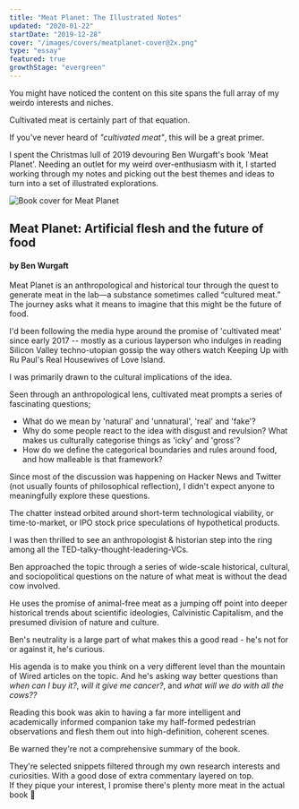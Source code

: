 ```yaml
---
title: "Meat Planet: The Illustrated Notes"
updated: "2020-01-22"
startDate: "2019-12-28"
cover: "/images/covers/meatplanet-cover@2x.png"
type: "essay"
featured: true
growthStage: "evergreen"
---
```


You might have noticed the content on this site spans the full array of my weirdo interests and niches.

Cultivated meat is certainly part of that equation.

If you've never heard of _"cultivated meat"_, this will be a great primer.

I spent the Christmas lull of 2019 devouring Ben Wurgaft's book 'Meat Planet'.
Needing an outlet for my weird over-enthusiasm with it, I started working through my notes and picking out the best themes and ideas to turn into a set of illustrated explorations.

<Halfspacer />

<TwoColumn imgmargin="0 1rem 0 0">

<img
    maxwidth="300px"
    src="https://images.ucpress.edu/covers/isbn13/9780520295537.jpg"
    alt="Book cover for Meat Planet"
/>

<div>

## Meat Planet: Artificial flesh and the future of food

#### by Ben Wurgaft

Meat Planet is an anthropological and historical tour through the quest to generate meat in the lab—a substance sometimes called “cultured meat.” The journey asks what it means to imagine that this might be the future of food.

</div>

</TwoColumn>

I'd been following the media hype around the promise of 'cultivated meat' since early 2017 -- mostly as a curious layperson who indulges in reading Silicon Valley techno-utopian gossip the way others watch Keeping Up with Ru Paul's Real Housewives of Love Island.

I was primarily drawn to the cultural implications of the idea.

Seen through an anthropological lens, cultivated meat prompts a series of fascinating questions;

-   What do we mean by 'natural' and 'unnatural', 'real' and 'fake'?
-   Why do some people react to the idea with disgust and revulsion? What makes us culturally categorise things as 'icky' and 'gross'?
-   How do we define the categorical boundaries and rules around food, and how malleable is that framework?

Since most of the discussion was happening on Hacker News and Twitter (not usually founts of philosophical reflection), I didn't expect anyone to meaningfully explore these questions.

The chatter instead orbited around short-term technological viability, or time-to-market, or IPO stock price speculations of hypothetical products.

I was then thrilled to see an anthropologist & historian step into the ring among all the TED-talky-thought-leadering-VCs.

Ben approached the topic through a series of wide-scale historical, cultural, and sociopolitical questions on the nature of what meat is without the dead cow involved.

He uses the promise of animal-free meat as a jumping off point into deeper historical trends about scientific ideologies, Calvinistic Capitalism, and the presumed division of nature and culture.

Ben's neutrality is a large part of what makes this a good read - he's not for or against it, he's curious.

His agenda is to make you think on a very different level than the mountain of Wired articles on the topic. And he's asking way better questions than _when can I buy it?_, _will it give me cancer?_, and _what will we do with all the cows??_

Reading this book was akin to having a far more intelligent and academically informed companion take my half-formed pedestrian observations and flesh them out into high-definition, coherent scenes.

Be warned they're not a comprehensive summary of the book.

They're selected snippets filtered through my own research interests and curiosities. With a good dose of extra commentary layered on top.  
If they pique your interest, I promise there's plenty more meat in the actual book <span>🍖</span>

<br />

<BasicImage
    width="1200px"
    src="https://res.cloudinary.com/dxj9qr5gj/image/upload/c_scale,f_auto,q_auto:best,w_1200/v1623353999/maggieappleton.com/essays/meat-planet/OriginStoryLabMeat_1-Full_2x_gipupn_shrink_ct94tz.png"
    alt="In august of 2013, a research team led by pharmacologist  mark post made a piece of meat without killing an animal. They took a tiny sample of stem cells from the muscle tissue of  a living belgian blue cow, brought it into the lab, and placed it 'in virto' meaning under glass."
/>

<BasicImage
    width="1200px"
    src="https://res.cloudinary.com/dxj9qr5gj/image/upload/c_scale,f_auto,q_auto:best,w_1200/v1623353998/maggieappleton.com/essays/meat-planet/LabMeatOrigin_Frame234_ruzewo_shrink_hhihom.png"
    alt="Then fed it a 'growth medium' – a solution made up of glucose, fats, salt,  amino acids, vitamins and minerals. The same nutrients it would receive inside a cow. After several months, the cells had multiplied enough to form a standard 40 gram burger patty."
/>

<BasicImage
    width="1100px"
    src="https://res.cloudinary.com/dxj9qr5gj/image/upload/c_scale,f_auto,q_auto:best,w_1200/v1623353998/maggieappleton.com/essays/meat-planet/Paleominds_copy_fzzreh_shrink_hjim38.png"
    alt="There is a pervasive and widely unquestioned claim in popular culture that we have paleolithic minds. That we are mentally hardwired as some imaginary savannah dwelling protohuman whose taste for meat is 'original, innate, and natural to desire'"
/>

<BasicImage
    width="1200px"
    src="https://res.cloudinary.com/dxj9qr5gj/image/upload/c_scale,f_auto,q_auto:best,w_1200/v1623354002/maggieappleton.com/essays/meat-planet/ReductiveSociobiology_Full_copy_ck0gv2_shrink_lnf0gp.png"
    alt="This claim is a classic example of reductive sociobiology – an ideology that evolutionary psychology attempts to explain all human behaviour and culture through"
/>

<BasicImage
    width="1200px"
    src="https://res.cloudinary.com/dxj9qr5gj/image/upload/c_scale,f_auto,q_auto:best,w_1200/v1623354000/maggieappleton.com/essays/meat-planet/TechDisharmony_2x_ttigav_shrink_kw3vfy.png"
    alt="Our persistent desire to rediscover our biological condition speaks to the concern modern humanity is plagued by a lack of synchronicity between our bodies and their myriad artificial extensions"
/>

<BasicImage
    width="1200px"
    src="https://res.cloudinary.com/dxj9qr5gj/image/upload/c_scale,f_auto,q_auto:best,w_1200/v1623353998/maggieappleton.com/essays/meat-planet/PaleoBarProsthetics_2x_iaw9cc_shrink_zbkbce.png"
    alt="The idea seems to be that our problems would be solved if we had better prostheses. Which leaves us attempting to realign ourselves with nature by ordering a dozen raw, vegan, gluten free, organic, free-range, non-gmo, naked paleo bars"
/>

<BasicImage
    width="1200px"
    src="https://res.cloudinary.com/dxj9qr5gj/image/upload/c_scale,f_auto,q_auto:best,w_1200/v1623353998/maggieappleton.com/essays/meat-planet/IndustrialMeat_lsln54_shrink_wr4cia.png"
    alt="Everything about modern meat returns us to this notion of disharmony. We are all well versed in the story of industrial animal agriculture. We maintain a polluting, dangerous meat production system"
/>

<BasicImage
    width="1200px"
    src="https://res.cloudinary.com/dxj9qr5gj/image/upload/c_scale,f_auto,q_auto:best,w_1200/v1623354000/maggieappleton.com/essays/meat-planet/Unfathomable_Meat-Part2_euirvx_shrink_otolaa.png"
    alt="These systems allow an unprecedentedly large human population to consume an unprecedentedly large amount of animal flesh per capita per annum"
/>

<BasicImage
    width="1100px"
    src="https://res.cloudinary.com/dxj9qr5gj/image/upload/c_scale,f_auto,q_auto:best,w_1200/v1623354000/maggieappleton.com/essays/meat-planet/Unfathomable_Meat_1_y0fqkd_shrink_r5tkdl.png"
    alt="The network of technologies making this possible includes government subsidies and regulations, consolidated corporate agro-businesses, optimised supply chains, breeding systems, and specialised marketplaces"
/>

<BasicImage
    width="1100px"
    src="https://res.cloudinary.com/dxj9qr5gj/image/upload/c_scale,f_auto,q_auto:best,w_1200/v1623353999/maggieappleton.com/essays/meat-planet/JesusMeat_OG_ofts8d_shrink_bjnljb.png"
    alt="It is within this horror show that the cultivated meat industry has positioned itself as the bright, shiny solution. The saviour of meat come to bless us with its perfect mix of morality and untapped profit"
/>
